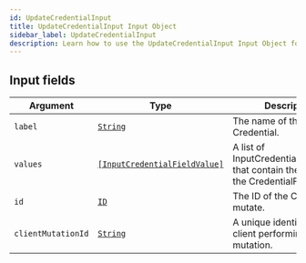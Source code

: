 ```yaml
---
id: UpdateCredentialInput
title: UpdateCredentialInput Input Object
sidebar_label: UpdateCredentialInput
description: Learn how to use the UpdateCredentialInput Input Object for Builder's API.
---
```


## Input fields

| Argument           | Type                                                                                   | Description                                                                            |
| ------------------ | -------------------------------------------------------------------------------------- | -------------------------------------------------------------------------------------- |
| `label`            | [`String`](/composer/builder/api/schema/scalar/String.mdx)                                               | The name of the Credential.                                                            |
| `values`           | [`[InputCredentialFieldValue]`](/composer/builder/api/schema/input_object/InputCredentialFieldValue.mdx) | A list of InputCredentialFieldValues that contain the values for the CredentialFields. |
| `id`               | [`ID`](/composer/builder/api/schema/scalar/ID.mdx)                                                       | The ID of the Credential to mutate.                                                    |
| `clientMutationId` | [`String`](/composer/builder/api/schema/scalar/String.mdx)                                               | A unique identifier for the client performing the mutation.                            |

